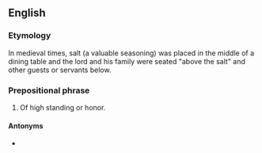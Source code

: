 ==English==

===Etymology===
In medieval times, salt (a valuable seasoning) was placed in the middle of a dining table and the lord and his family were seated "above the salt" and other guests or servants below.

===Prepositional phrase===
{{en-prep phrase|[[above]] [[the]] [[salt]]}}

# {{lb|en|idiomatic}} Of high standing or honor.

====Antonyms====
* {{l|en|below the salt}}